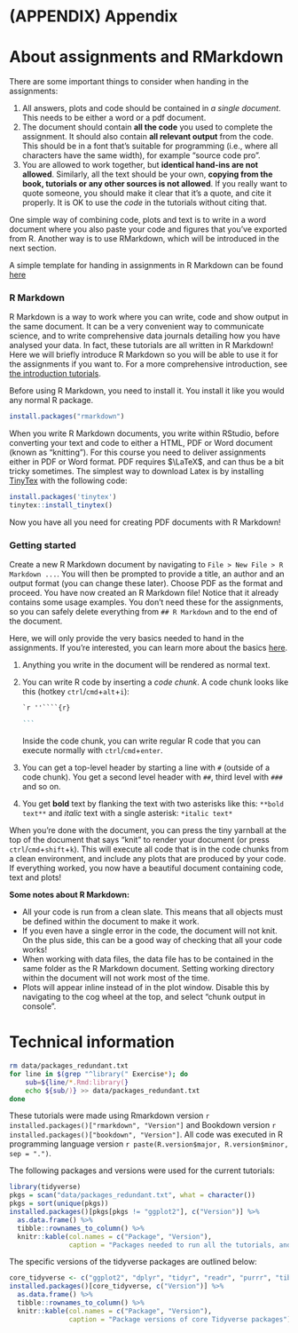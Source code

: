 # (APPENDIX) Appendix {-}

# About assignments and RMarkdown {#rmarkdown}

There are some important things to consider when handing in the assignments:

1. All answers, plots and code should be contained in _a single document_. This needs to be either a word or a pdf document.
2. The document should contain **all the code** you used to complete the assignment. It should also contain **all relevant output** from the code. This should be in a font that's suitable for programming (i.e., where all characters have the same width), for example "source code pro".
3. You are allowed to work together, but **identical hand-ins are not allowed**. Similarly, all the text should be your own, **copying from the book, tutorials or any other sources is not allowed**. If you really want to quote someone, you should make it clear that it's a quote, and cite it properly. It is OK to use the *code* in the tutorials without citing that.

One simple way of combining code, plots and text is to write in a word document where you also paste your code and figures that you've exported from R. Another way is to use RMarkdown, which will be introduced in the next section.

A simple template for handing in assignments in R Markdown can be found [here](https://BIOS1140.github.io/data/assignment_template.Rmd)

### R Markdown {-}

R Markdown is a way to work where you can write, code and show output in the same document. It can be a very convenient way to communicate science, and to write comprehensive data journals detailing how you have analysed your data. In fact, these tutorials are all written in R Markdown! Here we will briefly introduce R Markdown so you will be able to use it for the assignments if you want to. For a more comprehensive introduction, see [the introduction tutorials](https://rmarkdown.rstudio.com/lesson-1.html).

Before using R Markdown, you need to install it. You install it like you would any normal R package.

```{r, eval = FALSE}
install.packages("rmarkdown")
```

When you write R Markdown documents, you write within RStudio, before converting your text and code to either a HTML, PDF or Word document (known as "knitting"). For this course you need to deliver assignments either in PDF or Word format. PDF requires $\LaTeX$, and can thus be a bit tricky sometimes. The simplest way to download Latex is by installing [TinyTex](https://yihui.org/tinytex/) with the following code:

```{r eval = FALSE}
install.packages('tinytex')
tinytex::install_tinytex()
```

Now you have all you need for creating PDF documents with R Markdown!

### Getting started {-}

Create a new R Markdown document by navigating to `File > New File > R Markdown ...`. You will then be prompted to provide a title, an author and an output format (you can change these later). Choose PDF as the format and proceed. You have now created an R Markdown file! Notice that it already contains some usage examples. You don't need these for the assignments, so you can safely delete everything from `## R Markdown` and to the end of the document.

Here, we will only provide the very basics needed to hand in the assignments. If you're interested, you can learn more about the basics [here](https://bookdown.org/yihui/rmarkdown-cookbook/basics.html).

1. Anything you write in the document will be rendered as normal text.

2. You can write R code by inserting a _code chunk_. A code chunk looks like this (hotkey `ctrl`/`cmd`+`alt`+`i`):

    ````markdown
    `r ''````{r}
    
    ```
    ````
    
    Inside the code chunk, you can write regular R code that you can execute normally with `ctrl`/`cmd`+`enter`.

3. You can get a top-level header by starting a line with `#` (outside of a code chunk). You get a second level header with `##`, third level with `###` and so on.

4. You get **bold** text by flanking the text with two asterisks like this: `**bold text**` and *italic* text with a single asterisk: `*italic text*`

When you're done with the document, you can press the tiny yarnball at the top of the document that says "knit" to render your document (or press `ctrl`/`cmd`+`shift`+`k`). This will execute all code that is in the code chunks from a clean environment, and include any plots that are produced by your code. If everything worked, you now have a beautiful document containing code, text and plots!

:::{.blue}
**Some notes about R Markdown:**

* All your code is run from a clean slate. This means that all objects must be defined within the document to make it work.
* If you even have a single error in the code, the document will not knit. On the plus side, this can be a good way of checking that all your code works!
* When working with data files, the data file has to be contained in the same folder as the R Markdown document. Setting working directory within the document will not work most of the time.
* Plots will appear inline instead of in the plot window. Disable this by navigating to the cog wheel at the top, and select "chunk output in console".

:::

# Technical information {#tech}

```{bash, include = FALSE}
rm data/packages_redundant.txt
for line in $(grep "^library(" Exercise*); do  
    sub=${line/*.Rmd:library(}
    echo ${sub/)} >> data/packages_redundant.txt
done
```

These tutorials were made using Rmarkdown version `r installed.packages()["rmarkdown", "Version"]` and Bookdown version `r installed.packages()["bookdown", "Version"]`. All code was executed in R programming language version `r paste(R.version$major, R.version$minor, sep = ".")`.

The following packages and versions were used for the current tutorials:

```{r, echo = FALSE, message = FALSE, warning=FALSE}
library(tidyverse)
pkgs = scan("data/packages_redundant.txt", what = character())
pkgs = sort(unique(pkgs))
installed.packages()[pkgs[pkgs != "ggplot2"], c("Version")] %>%
  as.data.frame() %>%
  tibble::rownames_to_column() %>%
  knitr::kable(col.names = c("Package", "Version"),
               caption = "Packages needed to run all the tutorials, and the package versions used to knit the current version of the tutorials.")
```

The specific versions of the tidyverse packages are outlined below:

```{r, echo = FALSE}
core_tidyverse <- c("ggplot2", "dplyr", "tidyr", "readr", "purrr", "tibble", "stringr", "forcats")
installed.packages()[core_tidyverse, c("Version")] %>%
  as.data.frame() %>%
  tibble::rownames_to_column() %>%
  knitr::kable(col.names = c("Package", "Version"),
               caption = "Package versions of core Tidyverse packages")
```

